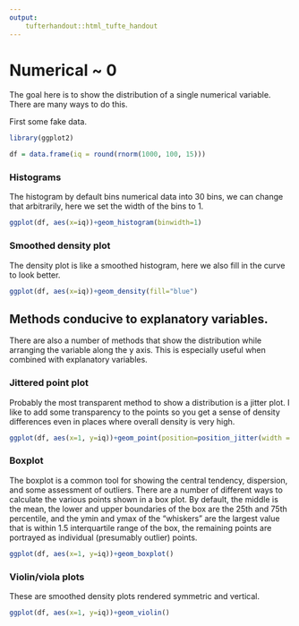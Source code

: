 ```yaml
---
output: 
    tufterhandout::html_tufte_handout
---
```


# Numerical ~ 0

The goal here is to show the distribution of a single numerical variable.  There are many ways to do this.

First some fake data.

````R
library(ggplot2)

df = data.frame(iq = round(rnorm(1000, 100, 15)))
````

### Histograms

The histogram by default bins numerical data into 30 bins, we can change that arbitrarily, here we set the width of the bins to 1.

````r
ggplot(df, aes(x=iq))+geom_histogram(binwidth=1)
````

### Smoothed density plot

The density plot is like a smoothed histogram, here we also fill in the curve to look better.

````r
ggplot(df, aes(x=iq))+geom_density(fill="blue")
````

## Methods conducive to explanatory variables.

There are also a number of methods that show the distribution while arranging the variable along the y axis.  This is especially useful when combined with explanatory variables.

### Jittered point plot

Probably the most transparent method to show a distribution is a jitter plot.  I like to add some transparency to the points so you get a sense of density differences even in places where overall density is very high.

````r
ggplot(df, aes(x=1, y=iq))+geom_point(position=position_jitter(width = 0.25), alpha=0.5)
````

### Boxplot

The boxplot is a common tool for showing the central tendency, dispersion, and some assessment of outliers.  There are a number of different ways to calculate the various points shown in a box plot.  By default, the middle is the mean, the lower and upper boundaries of the box are the 25th and 75th percentile, and the ymin and ymax of the "whiskers" are the largest value that is within 1.5 interquartile range of the box, the remaining points are portrayed as individual (presumably outlier) points.

````r
ggplot(df, aes(x=1, y=iq))+geom_boxplot()
````

### Violin/viola plots

These are smoothed density plots rendered symmetric and vertical.

````r
ggplot(df, aes(x=1, y=iq))+geom_violin()
````

